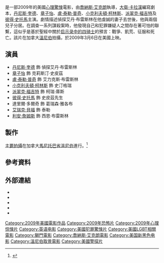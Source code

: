 {{noteTA
|G1=Show
|G2=Movie
|G3=PP
|T=zh-tw:天啟4騎士 (電影);zh-hk:魔詭4騎士;zh-cn:天启四骑士 (电影);
|1=zh-tw:天啟4騎士;zh-hk:魔詭4騎士;zh-cn:天启四骑士;
}}
{{Infobox film
| name           = 天啟4騎士
| original_name  = {{lang|en|''Horsemen''}}
| image          = The Horsemen Poster.jpg
| alt            = 
| caption        = 電影海報
| director       = [[喬納斯·艾克朗|喬納斯·艾克朗]]
| producer       = {{Plainlist|
* [[麥可·貝|麥可·貝]]
* [[安德魯·福姆|安德魯·福姆]]
* [[布萊德·富勒_(製片人)|布萊德·富勒]]
}}
| writer         = [[大衛·卡拉漢|大衛·卡拉漢]]
| starring       = {{Plainlist|
* [[丹尼斯·奎德|丹尼斯·奎德]]
* [[章子怡|章子怡]]
* [[盧·泰勒·普奇|盧·泰勒·普奇]]
* [[小克利夫頓·柯林斯|小克利夫頓·柯林斯]]
* [[派翠克·福吉特|派翠克·福吉特]]
* [[彼得·史托馬|彼得·史托馬]]
}}
| music          = [[楊·卡茲馬瑞克|楊·卡茲馬瑞克]]
| cinematography = 埃里克·布羅姆斯
| editing        = {{Plainlist|
* 吉姆·梅
* 陶德·E·米勒
}}
| studio         = {{Plainlist|
* [[Mandate_Pictures|Mandate Pictures]]
* [[白金沙丘|白金沙丘]]
* [[泰德·菲爾德|Radar Pictures]]
}}
| distributor    = [[狮门娱乐|狮门娱乐]]
| released       = {{Film date|2009|3|6|美國}}
| runtime        = 91分鐘<ref>{{cite web | url=https://bbfc.co.uk/releases/horsemen-2009-0 | title=''HORSEMEN'' (18) | work=[[British_Board_of_Film_Classification|British Board of Film Classification]] | date=2009-05-08 | accessdate=2016-01-21 | archive-date=2016-01-28 | archive-url=https://web.archive.org/web/20160128175611/http://bbfc.co.uk/releases/horsemen-2009-0 | dead-url=no }}</ref>
| country        = 美國
| language       = 英語
| budget         = 
| gross          = 240萬美元<ref>{{cite web|url=https://www.boxofficemojo.com/movies/?id=horsemen.htm|title=The Horsemen (2009)|work=[[Box_Office_Mojo|Box Office Mojo]]|publisher=[[Amazon.com|Amazon.com]]|accessdate=2010-12-02|archive-date=2011-06-05|archive-url=https://web.archive.org/web/20110605033329/http://boxofficemojo.com/movies/?id=horsemen.htm|dead-url=no}}</ref>
| cn_name        = 天启四骑士
| hk_name        = 魔詭4騎士
| tw_name        = 天啟4騎士
}}

{{作品名稱|name=''Horsemen''|hk=魔詭4騎士|tw=天啟4騎士|cn=天启四骑士}}是一部2009年的美國[[心理驚悚|心理驚悚]]電影，由[[喬納斯·艾克朗|喬納斯·艾克朗]]執導，[[大衛·卡拉漢|大衛·卡拉漢]]編寫劇本，[[丹尼斯·奎德|丹尼斯·奎德]]、[[章子怡|章子怡]]、[[盧·泰勒·普奇|盧·泰勒·普奇]]、[[小克利夫頓·柯林斯|小克利夫頓·柯林斯]]、[[派翠克·福吉特|派翠克·福吉特]]及[[彼得·史托馬|彼得·史托馬]]主演。劇情描述偵探艾丹·布雷斯林在他虔誠的妻子去世後，他與兩個兒子分居。在調查一系列謀殺案時，他發現自己和犯罪嫌疑人之間存在著可怕的聯繫，這似乎是基於聖經中關於[[启示录中的四骑士|启示录中的四骑士]]的預言：戰爭、飢荒、征服和死亡。該片在加拿大[[溫尼伯|溫尼伯]]拍攝，於2009年3月6日在美國上映。

== 演員 ==
* [[丹尼斯·奎德|丹尼斯·奎德]] 飾 偵探艾丹·布雷斯林
* [[章子怡|章子怡]] 飾 克莉斯汀·史皮茲
* [[盧·泰勒·普奇|盧·泰勒·普奇]] 飾 艾力克斯·布雷斯林
* [[小克利夫頓·柯林斯|小克利夫頓·柯林斯]] 飾 史汀格瑞
* [[派翠克·福吉特|派翠克·福吉特]] 飾 柯瑞·庫斯
* [[彼得·史托馬|彼得·史托馬]] 飾 史皮茲先生
* 達里爾·多爾奇 飾 葛瑞森·雅各布
* [[艾瑞克·貝福|艾瑞克·貝福]] 飾 泰勒
* [[利安·詹姆斯|利安·詹姆斯]] 飾 西恩·布雷斯林

== 製作 ==
[[主要拍攝|主要拍攝]]在加拿大[[馬尼托巴省|馬尼托巴省]][[溫尼伯|溫尼伯]]進行。<ref>{{cite news|url=https://www.thestar.com/entertainment/movies/2009/09/30/sheer_fright_drew_quaid_to_space_flick.html|title=Sheer fright drew Quaid to space flick|last=Mudhar|first=Raju|work=[[Toronto_Star|Toronto Star]]|date=2009-09-30|accessdate=2017-04-06|archive-date=2017-04-07|archive-url=https://web.archive.org/web/20170407233443/https://www.thestar.com/entertainment/movies/2009/09/30/sheer_fright_drew_quaid_to_space_flick.html|dead-url=no}}</ref>

== 參考資料 ==
{{Reflist|30em}}

== 外部連結 ==
* {{IMDb title|0892767}}
* {{Mojo title|horsemen}}
* {{douban|1944900}}
* {{Rotten Tomatoes|1200863-horesmen}}
* {{Metacritic film|horsemen}}

{{Jonas Åkerlund}}
{{DEFAULTSORT:Horsemen}}
[[Category:2009年美國電影作品|Category:2009年美國電影作品]]
[[Category:2009年恐怖片|Category:2009年恐怖片]]
[[Category:2009年心理惊悚片|Category:2009年心理惊悚片]]
[[Category:英语电影|Category:英语电影]]
[[Category:美國犯罪驚悚片|Category:美國犯罪驚悚片]]
[[Category:美國LGBT相關電影|Category:美國LGBT相關電影]]
[[Category:獅門電影|Category:獅門電影]]
[[Category:喬納斯·艾克朗電影|Category:喬納斯·艾克朗電影]]
[[Category:美国新黑色电影|Category:美国新黑色电影]]
[[Category:溫尼伯取景電影|Category:溫尼伯取景電影]]
[[Category:美國警探片|Category:美國警探片]]